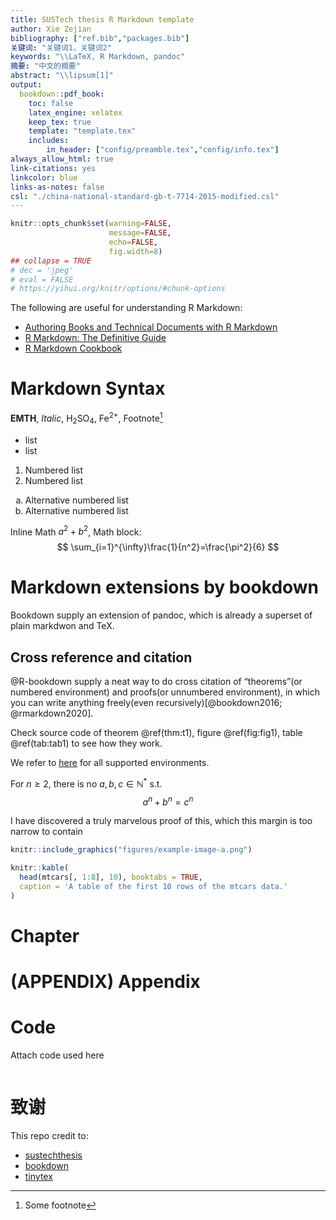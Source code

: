 ```yaml
---
title: SUSTech thesis R Markdown template
author: Xie Zejian
bibliography: ["ref.bib","packages.bib"]
关键词: "关键词1，关键词2"
keywords: "\\LaTeX, R Markdown, pandoc"
摘要: "中文的摘要"
abstract: "\\lipsum[1]"
output:
  bookdown::pdf_book:
    toc: false
    latex_engine: xelatex
    keep_tex: true
    template: "template.tex"
    includes:
        in_header: ["config/preamble.tex","config/info.tex"]
always_allow_html: true
link-citations: yes
linkcolor: blue
links-as-notes: false
csl: "./china-national-standard-gb-t-7714-2015-modified.csl"
---
```


```r
knitr::opts_chunk$set(warning=FALSE,
                      message=FALSE,
                      echo=FALSE, 
                      fig.width=8)
## collapse = TRUE
# dec = 'jpeg'
# eval = FALSE
# https://yihui.org/knitr/options/#chunk-options
```

The following are useful for understanding R Markdown:

- [Authoring Books and Technical Documents with R Markdown](https://bookdown.org/yihui/bookdown/)
- [R Markdown: The Definitive Guide](https://bookdown.org/yihui/rmarkdown/)
- [R Markdown Cookbook](https://bookdown.org/yihui/rmarkdown-cookbook/)


# Markdown Syntax

**EMTH**, *Italic*, H~2~SO~4~, Fe^2+^, Footnote^[Some footnote]

- list
- list

1. Numbered list
1. Numbered list

a. Alternative numbered list
b. Alternative numbered list

Inline Math $a^2+b^2$, Math block:
$$
\sum_{i=1}^{\infty}\frac{1}{n^2}=\frac{\pi^2}{6}
$$

# Markdown extensions by bookdown

Bookdown supply an extension of pandoc, which is already a superset of plain markdwon and TeX.

## Cross reference and citation

@R-bookdown supply a neat way to do cross citation of "theorems"(or numbered environment) and proofs(or unnumbered environment), in which you can write anything freely(even recursively)[@bookdown2016; @rmarkdown2020].

Check source code of theorem \@ref(thm:t1), figure \@ref(fig:fig1), table \@ref(tab:tab1) to see how they work.


We refer to [here](https://bookdown.org/yihui/bookdown/markdown-extensions-by-bookdown.html#theorems) for all supported environments.


::: {.theorem #t1 name="Fermat's Last Theorem"}

For $n\ge 2$, there is no $a,b,c\in \mathbb{N}^* \text{ s.t. }$
$$
a^{n}+b^{n}=c^{n}
$$


:::


:::: {.proof}

 I have discovered a truly marvelous proof of this, which this margin is too narrow to contain


::::


```r

knitr::include_graphics("figures/example-image-a.png")

```


```r

knitr::kable(
  head(mtcars[, 1:8], 10), booktabs = TRUE,
  caption = 'A table of the first 10 rows of the mtcars data.'
)

```

# Chapter


```{=latex}

\lipsum[1]

```



```{=latex}

\clearpage
\参考文献

```

<div id="refs"></div>

\newpage

# (APPENDIX) Appendix {-}

# Code

Attach code used here

```python



```



\newpage


# 致谢 {-}


This repo credit to:

- [sustechthesis](https://github.com/iydon/sustechthesis)
- [bookdown](https://github.com/rstudio/bookdown)
- [tinytex](https://github.com/yihui/tinytex)
